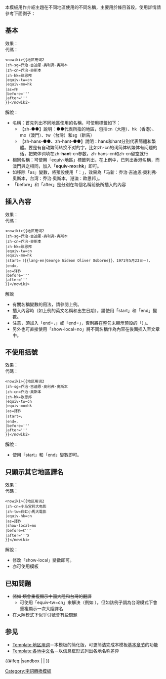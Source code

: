 <noinclude>{{Documentation subpage}}</noinclude>
{{noteTA|G1=IT}}
{{lua|Module:地区用词}}
{{字詞轉換索引}}
本模板用作介紹主題在不同地區使用的不同名稱，主要用於條目首段。使用詳情請參考下面例子：

==基本==
;效果：
:{{地区用词2
|zh-sg=乔治·吉迪恩·奥利弗·奥斯本
|zh-cn=乔治·奥斯本
|zh-hk=歐思邦
|equiv-tw=cn
|equiv-mo=hk
|as=作
|before='''
|after='''
}}
;代碼：
<pre><nowiki>{{地区用词2
|zh-sg=乔治·吉迪恩·奥利弗·奥斯本
|zh-cn=乔治·奥斯本
|zh-hk=歐思邦
|equiv-tw=cn
|equiv-mo=hk
|as=作
|before='''
|after='''
}}</nowiki></pre>
;解說：
*名稱：首先列出不同地區使用的名稱，可使用標籤如下：
**【zh-●●】說明：●●代表所指的地區，包括cn（大陸）、hk（香港）、mo（澳門）、tw（台灣）和sg（新馬）
**【zh-hans-●●、zh-hant-●●】說明：hans和hant分別代表簡體和繁體。要是有自动繁简转换不对的字，比如zh-cn的词简体转繁体有问题的话，把繁体词填在zh-'''hant'''-cn参数，zh-hans-cn和zh-cn留空就行
*相同名稱：可使用「equiv-地區」標籤列出，在上例中，已列出香港名稱，而澳門與之相同，加入「'''equiv-mo=hk'''」即可。
*如移除「as」變數，將預設使用「：」，效果為「马新：乔治·吉迪恩·奥利弗·奥斯本，台湾：乔治·奥斯本，港澳：歐思邦」。
*「before」和「after」是分別在每個名稱前後所插入的內容

==插入內容==
;效果：
:{{地区用词2
|zh-sg=乔治·吉迪恩·奥利弗·奥斯本
|zh-cn=乔治·奥斯本
|zh-hk=歐思邦
|equiv-tw=cn
|equiv-mo=hk
|start=（{{lang-en|George Gideon Oliver Osborne}}，1971年5月23日－），
|end=，
|as=译作
|before='''
|after='''
}}
;代碼：
<pre><nowiki>{{地区用词2
|zh-sg=乔治·吉迪恩·奥利弗·奥斯本
|zh-cn=乔治·奥斯本
|zh-hk=歐思邦
|equiv-tw=cn
|equiv-mo=hk
|start=（{{lang-en|George Gideon Oliver Osborne}}，1971年5月23日－），
|end=，
|as=译作
|before='''
|after='''
}}</nowiki></pre>
;解說
*有關名稱變數的用法，請參閱上例。
*插入內容時（如上例的英文名稱和出生日期），請使用「start」和「end」變數。
*注意，須加入「end=，」或「end=」，否則將在整句末顯示預設的「）」。
*另外也可直接使用「show-local=no」將不同名稱作為內容在後面插入至文章中。
==不使用括號==
;效果：
:{{地区用词2
|zh-sg=乔治·吉迪恩·奥利弗·奥斯本
|zh-cn=乔治·奥斯本
|zh-hk=歐思邦
|equiv-tw=cn
|equiv-mo=hk
|as=譯作
|start=，
|end=，
|before='''
|after='''
}}
;代碼：
<pre><nowiki>{{地区用词2
|zh-sg=乔治·吉迪恩·奥利弗·奥斯本
|zh-cn=乔治·奥斯本
|zh-hk=歐思邦
|equiv-tw=cn
|equiv-mo=hk
|as=譯作
|start=，
|end=，
|before='''
|after='''
}}</nowiki></pre>
;解說：
*使用「start」和「end」變數即可。

==只顯示其它地區譯名==
;效果：
:{{地区用词2
|zh-cn=小马宝莉大电影
|zh-tw=彩虹小馬大電影
|equiv-hk=cn
|as=譯作
|show-local=no
|before=《'''
|after='''》
}}
;代碼：
<pre><nowiki>{{地区用词2
|zh-cn=小马宝莉大电影
|zh-tw=彩虹小馬大電影
|equiv-hk=cn
|as=譯作
|show-local=no
|before=《'''
|after='''》
}}</nowiki></pre>
;解說：
*修改「show-local」變數即可。
*亦可使用{{tl|作品名稱}}模板

== 已知問題 ==
* <del>諸如 <code>{{地区用词2|zh-cn=变形金刚 领袖之证|zh-tw=變形金剛 領袖之證|zh-hk=變形金剛}}</code> 類會重複顯示中國大陸和台灣的翻譯</del>
** 可使用「equiv-tw=cn」來解決（例如 <code>{{地区用词2|zh-cn=变形金刚 领袖之证|equiv-tw=cn|zh-hk=變形金剛}}</code> ），但如該例子調為台灣模式下會重複顯示一次大陸譯名
* <code>{{地区用词2|zh-cn=小马宝莉|zh-tw=彩虹小馬|before=「'''|after='''」}}</code> 在大陸模式下似乎引號會有些問題

== 参见 ==

* [[Template:地区用词]]－本模板的简化版，可更简洁完成本模板[[#基本|基本章节]]的功能
* [[Template:各地中文名]]－以信息框形式列出各地名称差异

<includeonly>{{#ifeq:{{SUBPAGENAME}}|sandbox | |
[[Category:字詞轉換模板]]
}}</includeonly>